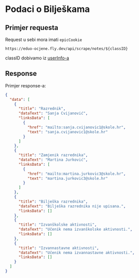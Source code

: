
# Podaci o Bilješkama

## Primjer requesta

<Callout emoji="⚠️">Request u sebi mora imati `epicCookie`</Callout>

`https://eduo-ocjene.fly.dev/api/scrape/notes/${classID}`

classID dobivamo iz [userInfo-a](/REST/userinfo)

## Response

Primjer response-a:

```json
{
  "data": [
    {
      "title": "Razrednik",
      "dataText": "Sanja Cvijanović",
      "linksData": [
        {
          "href": "mailto:sanja.cvijanovic1@skole.hr",
          "text": "sanja.cvijanovic1@skole.hr"
        }
      ]
    },
    {
      "title": "Zamjenik razrednika",
      "dataText": "Martina Jurković",
      "linksData": [
        {
          "href": "mailto:martina.jurkovic3@skole.hr",
          "text": "martina.jurkovic3@skole.hr"
        }
      ]
    },
    {
      "title": "Bilješka razrednika",
      "dataText": "Bilješka razrednika nije upisana.",
      "linksData": []
    },
    {
      "title": "Izvanškolske aktivnosti",
      "dataText": "Učenik nema izvanškolske aktivnosti.",
      "linksData": []
    },
    {
      "title": "Izvannastavne aktivnosti",
      "dataText": "Učenik nema izvannastavne aktivnosti.",
      "linksData": []
    }
  ]
}
```
